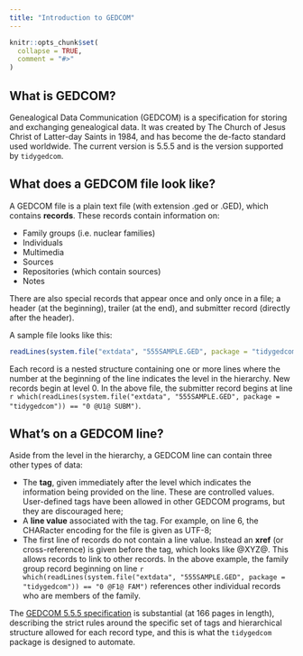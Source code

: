 ```yaml
---
title: "Introduction to GEDCOM"
---
```


```r
knitr::opts_chunk$set(
  collapse = TRUE,
  comment = "#>"
)
```

## What is GEDCOM?

Genealogical Data Communication (GEDCOM) is a specification for storing and exchanging genealogical data. It was created by The Church of Jesus Christ of Latter-day Saints in 1984, and has become the de-facto standard used worldwide. The current version is 5.5.5 and is the version supported by `tidygedcom`.

## What does a GEDCOM file look like?

A GEDCOM file is a plain text file (with extension .ged or .GED), which contains **records**. These records contain information on:

* Family groups (i.e. nuclear families)
* Individuals
* Multimedia
* Sources
* Repositories (which contain sources)
* Notes

There are also special records that appear once and only once in a file; a header (at the beginning), trailer (at the end), and submitter record (directly after the header).

A sample file looks like this:

```r
readLines(system.file("extdata", "555SAMPLE.GED", package = "tidygedcom"))
```

Each record is a nested structure containing one or more lines where the number at the beginning of the line indicates the level in the hierarchy. New records begin at level 0. In the above file, the submitter record begins at line `r which(readLines(system.file("extdata", "555SAMPLE.GED", package = "tidygedcom")) == "0 @U1@ SUBM")`.

## What's on a GEDCOM line?

Aside from the level in the hierarchy, a GEDCOM line can contain three other types of data:

* The **tag**, given immediately after the level which indicates the information being provided on the line. These are controlled values. User-defined tags have been allowed in other GEDCOM programs, but they are discouraged here;
* A **line value** associated with the tag. For example, on line 6, the CHARacter encoding for the file is given as UTF-8;
* The first line of records do not contain a line value. Instead an **xref** (or cross-reference) is given before the tag, which looks like @XYZ@. This allows records to link to other records. In the above example, the family group record beginning on line `r which(readLines(system.file("extdata", "555SAMPLE.GED", package = "tidygedcom")) == "0 @F1@ FAM")` references other individual records who are members of the family.

The [GEDCOM 5.5.5 specification](https://www.gedcom.org/gedcom.html) is substantial (at 166 pages in length), describing the strict rules around the specific set of tags and hierarchical structure allowed for each record type, and this is what the `tidygedcom` package is designed to automate.


